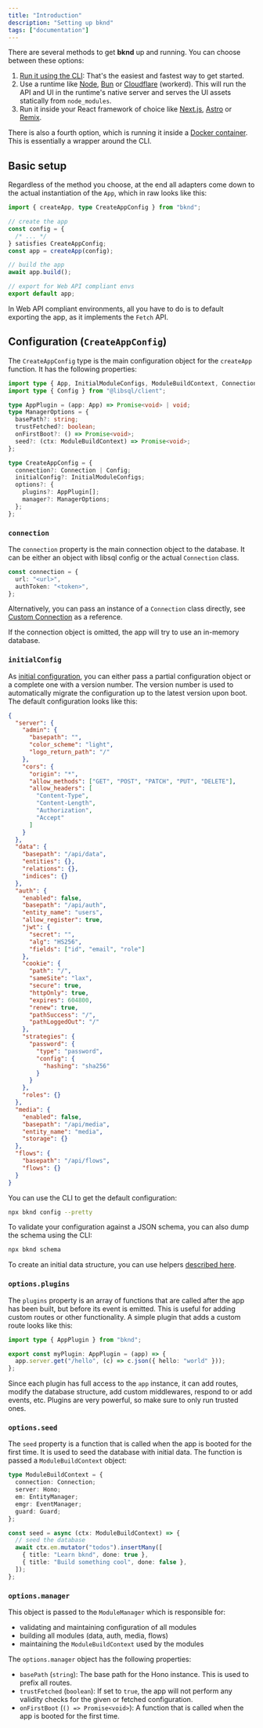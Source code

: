 ```yaml
---
title: "Introduction"
description: "Setting up bknd"
tags: ["documentation"]
---
```


There are several methods to get **bknd** up and running. You can choose between these options:

1. [Run it using the CLI](/usage/cli): That's the easiest and fastest way to get started.
2. Use a runtime like [Node](/integration/node), [Bun](/integration/bun) or
   [Cloudflare](/integration/cloudflare) (workerd). This will run the API and UI in the runtime's
   native server and serves the UI assets statically from `node_modules`.
3. Run it inside your React framework of choice like [Next.js](/integration/nextjs),
   [Astro](/integration/astro) or [Remix](/integration/remix).

There is also a fourth option, which is running it inside a
[Docker container](/integration/docker). This is essentially a wrapper around the CLI.

## Basic setup

Regardless of the method you choose, at the end all adapters come down to the actual
instantiation of the `App`, which in raw looks like this:

```typescript
import { createApp, type CreateAppConfig } from "bknd";

// create the app
const config = {
  /* ... */
} satisfies CreateAppConfig;
const app = createApp(config);

// build the app
await app.build();

// export for Web API compliant envs
export default app;
```

In Web API compliant environments, all you have to do is to default exporting the app, as it
implements the `Fetch` API.

## Configuration (`CreateAppConfig`)

The `CreateAppConfig` type is the main configuration object for the `createApp` function. It has
the following properties:

```typescript
import type { App, InitialModuleConfigs, ModuleBuildContext, Connection } from "bknd";
import type { Config } from "@libsql/client";

type AppPlugin = (app: App) => Promise<void> | void;
type ManagerOptions = {
  basePath?: string;
  trustFetched?: boolean;
  onFirstBoot?: () => Promise<void>;
  seed?: (ctx: ModuleBuildContext) => Promise<void>;
};

type CreateAppConfig = {
  connection?: Connection | Config;
  initialConfig?: InitialModuleConfigs;
  options?: {
    plugins?: AppPlugin[];
    manager?: ManagerOptions;
  };
};
```

### `connection`

The `connection` property is the main connection object to the database. It can be either an object with libsql config or the actual `Connection` class.

```ts
const connection = {
  url: "<url>",
  authToken: "<token>",
};
```

Alternatively, you can pass an instance of a `Connection` class directly,
see [Custom Connection](/usage/database#custom-connection) as a reference.

If the connection object is omitted, the app will try to use an in-memory database.

### `initialConfig`

As [initial configuration](/usage/database#initial-structure), you can either pass a partial configuration object or a complete one
with a version number. The version number is used to automatically migrate the configuration up
to the latest version upon boot. The default configuration looks like this:

```json
{
  "server": {
    "admin": {
      "basepath": "",
      "color_scheme": "light",
      "logo_return_path": "/"
    },
    "cors": {
      "origin": "*",
      "allow_methods": ["GET", "POST", "PATCH", "PUT", "DELETE"],
      "allow_headers": [
        "Content-Type",
        "Content-Length",
        "Authorization",
        "Accept"
      ]
    }
  },
  "data": {
    "basepath": "/api/data",
    "entities": {},
    "relations": {},
    "indices": {}
  },
  "auth": {
    "enabled": false,
    "basepath": "/api/auth",
    "entity_name": "users",
    "allow_register": true,
    "jwt": {
      "secret": "",
      "alg": "HS256",
      "fields": ["id", "email", "role"]
    },
    "cookie": {
      "path": "/",
      "sameSite": "lax",
      "secure": true,
      "httpOnly": true,
      "expires": 604800,
      "renew": true,
      "pathSuccess": "/",
      "pathLoggedOut": "/"
    },
    "strategies": {
      "password": {
        "type": "password",
        "config": {
          "hashing": "sha256"
        }
      }
    },
    "roles": {}
  },
  "media": {
    "enabled": false,
    "basepath": "/api/media",
    "entity_name": "media",
    "storage": {}
  },
  "flows": {
    "basepath": "/api/flows",
    "flows": {}
  }
}
```

You can use the CLI to get the default configuration:

```sh
npx bknd config --pretty
```

To validate your configuration against a JSON schema, you can also dump the schema using the CLI:

```sh
npx bknd schema
```

To create an initial data structure, you can use helpers [described here](/usage/database#initial-structure).

### `options.plugins`

The `plugins` property is an array of functions that are called after the app has been built,
but before its event is emitted. This is useful for adding custom routes or other functionality.
A simple plugin that adds a custom route looks like this:

```ts
import type { AppPlugin } from "bknd";

export const myPlugin: AppPlugin = (app) => {
  app.server.get("/hello", (c) => c.json({ hello: "world" }));
};
```

Since each plugin has full access to the `app` instance, it can add routes, modify the database
structure, add custom middlewares, respond to or add events, etc. Plugins are very powerful, so
make sure to only run trusted ones.

### `options.seed`

The `seed` property is a function that is called when the app is booted for the first time. It is used to seed the database with initial data. The function is passed a `ModuleBuildContext` object:

```ts
type ModuleBuildContext = {
  connection: Connection;
  server: Hono;
  em: EntityManager;
  emgr: EventManager;
  guard: Guard;
};

const seed = async (ctx: ModuleBuildContext) => {
  // seed the database
  await ctx.em.mutator("todos").insertMany([
    { title: "Learn bknd", done: true },
    { title: "Build something cool", done: false },
  ]);
};
```

### `options.manager`

This object is passed to the `ModuleManager` which is responsible for:

- validating and maintaining configuration of all modules
- building all modules (data, auth, media, flows)
- maintaining the `ModuleBuildContext` used by the modules

The `options.manager` object has the following properties:

- `basePath` (`string`): The base path for the Hono instance. This is used to prefix all routes.
- `trustFetched` (`boolean`): If set to `true`, the app will not perform any validity checks for
  the given or fetched configuration.
- `onFirstBoot` (`() => Promise<void>`): A function that is called when the app is booted for
  the first time.
